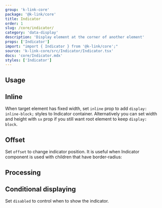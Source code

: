 ```yaml
---
group: 'k-link-core'
package: '@k-link/core'
title: Indicator
order: 1
slug: /core/indicator/
category: 'data-display'
description: 'Display element at the corner of another element'
props: ['Indicator']
import: "import { Indicator } from '@k-link/core';"
source: 'k-link-core/src/Indicator/Indicator.tsx'
docs: 'core/Indicator.mdx'
styles: ['Indicator']
---
```



## Usage

<Demo data={IndicatorDemos.configurator} />

## Inline

When target element has fixed width, set `inline` prop to add `display: inline-block;` styles to
Indicator container. Alternatively you can set width and height with `sx` prop if you still want root
element to keep `display: block`.

<Demo data={IndicatorDemos.inline} />

## Offset

Set `offset` to change indicator position. It is useful when Indicator component is
used with children that have border-radius:

<Demo data={IndicatorDemos.offset} />

## Processing

<Demo data={IndicatorDemos.processing} />

## Conditional displaying

Set `disabled` to control when to show the indicator.

<Demo data={IndicatorDemos.disabled} />
